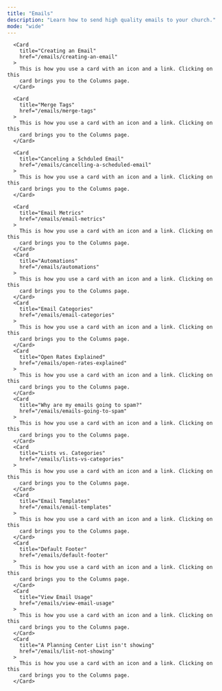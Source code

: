 ```yaml
---
title: "Emails"
description: "Learn how to send high quality emails to your church."
mode: "wide"
---
```


<div className="w-full max-w-5xl mx-auto ">
  <div className="grid grid-cols-1 gap-x-4 md:grid-cols-2 ">

      <Card
        title="Creating an Email"
        href="/emails/creating-an-email"
      >
        This is how you use a card with an icon and a link. Clicking on this
        card brings you to the Columns page.
      </Card>

      <Card
        title="Merge Tags"
        href="/emails/merge-tags"
      >
        This is how you use a card with an icon and a link. Clicking on this
        card brings you to the Columns page.
      </Card>

      <Card
        title="Canceling a Schduled Email"
        href="/emails/cancelling-a-scheduled-email"
      >
        This is how you use a card with an icon and a link. Clicking on this
        card brings you to the Columns page.
      </Card>

      <Card
        title="Email Metrics"
        href="/emails/email-metrics"
      >
        This is how you use a card with an icon and a link. Clicking on this
        card brings you to the Columns page.
      </Card>
      <Card
        title="Automations"
        href="/emails/automations"
      >
        This is how you use a card with an icon and a link. Clicking on this
        card brings you to the Columns page.
      </Card>
      <Card
        title="Email Categories"
        href="/emails/email-categories"
      >
        This is how you use a card with an icon and a link. Clicking on this
        card brings you to the Columns page.
      </Card>
      <Card
        title="Open Rates Explained"
        href="/emails/open-rates-explained"
      >
        This is how you use a card with an icon and a link. Clicking on this
        card brings you to the Columns page.
      </Card>
      <Card
        title="Why are my emails going to spam?"
        href="/emails/emails-going-to-spam"
      >
        This is how you use a card with an icon and a link. Clicking on this
        card brings you to the Columns page.
      </Card>
      <Card
        title="Lists vs. Categories"
        href="/emails/lists-vs-categories"
      >
        This is how you use a card with an icon and a link. Clicking on this
        card brings you to the Columns page.
      </Card>
      <Card
        title="Email Templates"
        href="/emails/email-templates"
      >
        This is how you use a card with an icon and a link. Clicking on this
        card brings you to the Columns page.
      </Card>
      <Card
        title="Default Footer"
        href="/emails/default-footer"
      >
        This is how you use a card with an icon and a link. Clicking on this
        card brings you to the Columns page.
      </Card>
      <Card
        title="View Email Usage"
        href="/emails/view-email-usage"
      >
        This is how you use a card with an icon and a link. Clicking on this
        card brings you to the Columns page.
      </Card>
      <Card
        title="A Planning Center List isn't showing"
        href="/emails/list-not-showing"
      >
        This is how you use a card with an icon and a link. Clicking on this
        card brings you to the Columns page.
      </Card>

  </div>
  <CTA />
</div>
